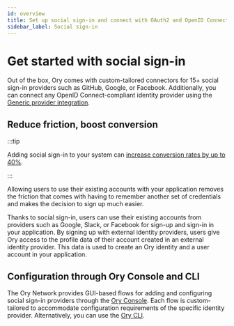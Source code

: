 ```yaml
---
id: overview
title: Set up social sign-in and connect with OAuth2 and OpenID Connect providers
sidebar_label: Social sign-in
---
```


# Get started with social sign-in

Out of the box, Ory comes with custom-tailored connectors for 15+ social sign-in providers such as GitHub, Google, or Facebook.
Additionally, you can connect any OpenID Connect-compliant identity provider using the
[Generic provider integration](./05_generic.mdx).

## Reduce friction, boost conversion

:::tip

Adding social sign-in to your system can
[increase conversion rates by up to 40%](https://www.google.com/search?q=social+sign+in+conversion+rate).

:::

Allowing users to use their existing accounts with your application removes the friction that comes with having to remember
another set of credentials and makes the decision to sign up much easier.

Thanks to social sign-in, users can use their existing accounts from providers such as Google, Slack, or Facebook for sign-up and
sign-in in your application. By signing up with external identity providers, users give Ory access to the profile data of their
account created in an external identity provider. This data is used to create an Ory identity and a user account in your
application.

## Configuration through Ory Console and CLI

The Ory Network provides GUI-based flows for adding and configuring social sign-in providers through the
[Ory Console](https://console.ory.sh/login). Each flow is custom-tailored to accommodate configuration requirements of the
specific identity provider. Alternatively, you can use the [Ory CLI](../../guides/cli/01_installation.mdx).
